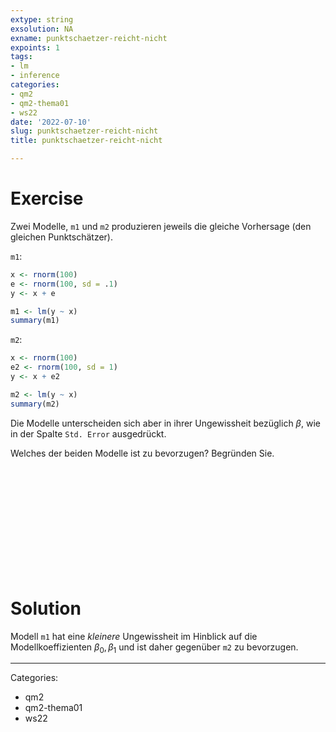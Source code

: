 ```yaml
---
extype: string
exsolution: NA
exname: punktschaetzer-reicht-nicht
expoints: 1
tags:
- lm
- inference
categories:
- qm2
- qm2-thema01
- ws22
date: '2022-07-10'
slug: punktschaetzer-reicht-nicht
title: punktschaetzer-reicht-nicht

---
```



# Exercise

Zwei Modelle, `m1` und `m2` produzieren jeweils die gleiche Vorhersage (den gleichen Punktschätzer).

`m1`: 

```r
x <- rnorm(100)
e <- rnorm(100, sd = .1)
y <- x + e 

m1 <- lm(y ~ x)
summary(m1)
```
`m2`: 

```r
x <- rnorm(100)
e2 <- rnorm(100, sd = 1)
y <- x + e2

m2 <- lm(y ~ x)
summary(m2)
```

Die Modelle unterscheiden sich aber in ihrer Ungewissheit bezüglich $\beta$, wie in der Spalte `Std. Error` ausgedrückt.

Welches der beiden Modelle ist zu bevorzugen? Begründen Sie.





</br>
</br>
</br>
</br>
</br>
</br>
</br>
</br>
</br>
</br>

# Solution

Modell `m1` hat eine *kleinere* Ungewissheit im Hinblick auf die Modellkoeffizienten $\beta_0, \beta_1$ und ist daher gegenüber `m2` zu bevorzugen.





---

Categories: 

- qm2
- qm2-thema01
- ws22

